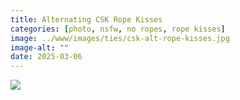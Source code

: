 ```yaml
---
title: Alternating CSK Rope Kisses
categories: [photo, nsfw, no ropes, rope kisses]
image: ../www/images/ties/csk-alt-rope-kisses.jpg
image-alt: ""
date: 2025-03-06
---
```



![](../www/images/ties/csk-alt-rope-kisses.jpg)

